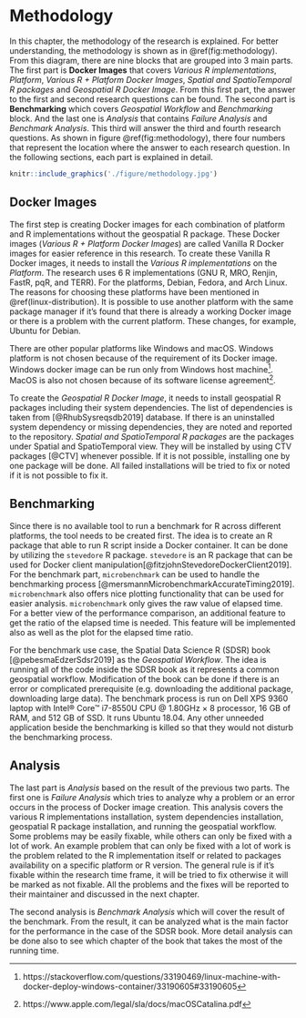 # Methodology {#methodology}

In this chapter, the methodology of the research is explained. For better understanding, the methodology is shown as in \@ref(fig:methodology). From this diagram, there are nine blocks that are grouped into 3 main parts. The first part is **Docker Images** that covers _Various R implementations_, _Platform_, _Various R + Platform Docker Images_, _Spatial and SpatioTemporal R packages_ and _Geospatial R Docker Image_. From this first part, the answer to the first and second research questions can be found. The second part is **Benchmarking** which covers _Geospatial Workflow_ and _Benchmarking_ block. And the last one is _Analysis_ that contains _Failure Analysis_ and _Benchmark Analysis_. This third will answer the third and fourth research questions. As shown in figure \@ref(fig:methodology), there four numbers that represent the location where the answer to each research question. In the following sections, each part is explained in detail.

```r
knitr::include_graphics('./figure/methodology.jpg')
```

## Docker Images

The first step is creating Docker images for each combination of platform and R implementations without the geospatial R package. These Docker images (_Various R + Platform Docker Images_) are called Vanilla R Docker images for easier reference in this research. To create these Vanilla R Docker images, it needs to install the _Various R implementations_ on the _Platform_. The research uses 6 R implementations (GNU R, MRO, Renjin, FastR, pqR, and TERR). For the platforms, Debian, Fedora, and Arch Linux. The reasons for choosing these platforms have been mentioned in \@ref(linux-distribution). It is possible to use another platform with the same package manager if it's found that there is already a working Docker image or there is a problem with the current platform. These changes, for example, Ubuntu for Debian.
 
There are other popular platforms like Windows and macOS. Windows platform is not chosen because of the requirement of its Docker image. Windows docker image can be run only from Windows host machine^[https://stackoverflow.com/questions/33190469/linux-machine-with-docker-deploy-windows-container/33190605#33190605]. MacOS is also not chosen because of its software license agreement^[https://www.apple.com/legal/sla/docs/macOSCatalina.pdf].
 
To create the _Geospatial R Docker Image_, it needs to install geospatial R packages including their system dependencies. The list of dependencies is taken from [@RhubSysreqsdb2019] database. If there is an uninstalled system dependency or missing dependencies, they are noted and reported to the repository. _Spatial and SpatioTemporal R packages_ are the packages under Spatial and SpatioTemporal view. They will be installed by using CTV packages [@CTV] whenever possible. If it is not possible, installing one by one package will be done. All failed installations will be tried to fix or noted if it is not possible to fix it.

## Benchmarking

Since there is no available tool to run a benchmark for R across different platforms, the tool needs to be created first. The idea is to create an R package that able to run R script inside a Docker container. It can be done by utilizing the `stevedore` R package. `stevedore` is an R package that can be used for Docker client manipulation[@fitzjohnStevedoreDockerClient2019]. For the benchmark part, `microbenchmark` can be used to handle the benchmarking process [@mersmannMicrobenchmarkAccurateTiming2019]. `microbenchmark` also offers nice plotting functionality that can be used for easier analysis. `microbenchmark` only gives the raw value of elapsed time. For a better view of the performance comparison, an additional feature to get the ratio of the elapsed time is needed. This feature will be implemented also as well as the plot for the elapsed time ratio.
 
For the benchmark use case, the Spatial Data Science R (SDSR) book [@pebesmaEdzerSdsr2019] as the _Geospatial Workflow_. The idea is running all of the code inside the SDSR book as it represents a common geospatial workflow. Modification of the book can be done if there is an error or complicated prerequisite (e.g. downloading the additional package, downloading large data). The benchmark process is run on Dell XPS 9360 laptop with Intel® Core™ i7-8550U CPU @ 1.80GHz × 8 processor, 16 GB of RAM, and 512 GB of SSD. It runs Ubuntu 18.04. Any other unneeded application beside the benchmarking is killed so that they would not disturb the benchmarking process.

## Analysis

The last part is _Analysis_ based on the result of the previous two parts. The first one is _Failure Analysis_ which tries to analyze why a problem or an error occurs in the process of Docker image creation. This analysis covers the various R implementations installation, system dependencies installation, geospatial R package installation, and running the geospatial workflow. Some problems may be easily fixable, while others can only be fixed with a lot of work. An example problem that can only be fixed with a lot of work is the problem related to the R implementation itself or related to packages availability on a specific platform or R version. The general rule is if it's fixable within the research time frame, it will be tried to fix otherwise it will be marked as not fixable. All the problems and the fixes will be reported to their maintainer and discussed in the next chapter.
 
The second analysis is _Benchmark Analysis_ which will cover the result of the benchmark. From the result, it can be analyzed what is the main factor for the performance in the case of the SDSR book. More detail analysis can be done also to see which chapter of the book that takes the most of the running time.
